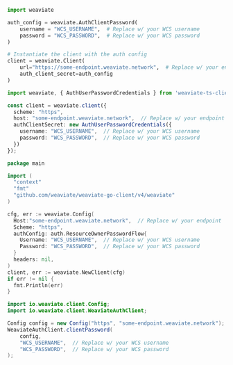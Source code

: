 <!-- Delete these imports if already imported in the file -->

<Tabs groupId="languages">
<TabItem value="py" label="Python">

```python
import weaviate

auth_config = weaviate.AuthClientPassword(
    username = "WCS_USERNAME",  # Replace w/ your WCS username
    password = "WCS_PASSWORD",  # Replace w/ your WCS password
)

# Instantiate the client with the auth config
client = weaviate.Client(
    url="https://some-endpoint.weaviate.network",  # Replace w/ your endpoint
    auth_client_secret=auth_config
)
```

</TabItem>
<TabItem value="ts" label="TypeScript">

```ts
import weaviate, { AuthUserPasswordCredentials } from 'weaviate-ts-client';

const client = weaviate.client({
  scheme: "https",
  host: "some-endpoint.weaviate.network",  // Replace w/ your endpoint
  authClientSecret: new AuthUserPasswordCredentials({
    username: "WCS_USERNAME",  // Replace w/ your WCS username
    password: "WCS_PASSWORD",  // Replace w/ your WCS password
  })
});
```

</TabItem>
<TabItem value="go" label="Go">

```go
package main

import (
  "context"
  "fmt"
  "github.com/weaviate/weaviate-go-client/v4/weaviate"
)

cfg, err := weaviate.Config(
  Host:"some-endpoint.weaviate.network",  // Replace w/ your endpoint
  Scheme: "https",
  authConfig: auth.ResourceOwnerPasswordFlow{
    Username: "WCS_USERNAME",  // Replace w/ your WCS username
    Password: "WCS_PASSWORD",  // Replace w/ your WCS password
  }
  headers: nil,
)
client, err := weaviate.NewClient(cfg)
if err != nil {
  fmt.Println(err)
}
```

</TabItem>
<TabItem value="java" label="Java">

```java
import io.weaviate.client.Config;
import io.weaviate.client.WeaviateAuthClient;

Config config = new Config("https", "some-endpoint.weaviate.network");  // Replace w/ your endpoint
WeaviateAuthClient.clientPassword(
    config,
    "WCS_USERNAME",  // Replace w/ your WCS username
    "WCS_PASSWORD",  // Replace w/ your WCS password
);
```

</TabItem>
</Tabs>
